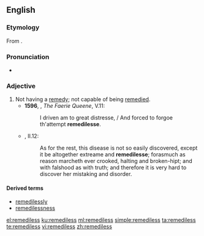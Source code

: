 ==English==
===Etymology===
From {{suffix|remedy|less|lang=en}}.

===Pronunciation===
*{{a|UK}} {{IPA|/ˈɹɛmədɪlᵻs/|lang=en}}

===Adjective===
{{en-adj|-}}

# Not having a [[remedy]]; not capable of being [[remedy|remedied]]. {{defdate|from 16th c.}}
#*'''1596''', {{w|Edmund Spenser}}, ''The Faerie Queene'', V.11:
#*:I driven am to great distresse, / And forced to forgoe th'attempt '''remedilesse'''.
#*{{RQ:Flr Mntgn Essays}}, II.12:
#*:As for the rest, this disease is not so easily discovered, except it be altogether extreame and '''remedilesse'''; forasmuch as reason marcheth ever crooked, halting and broken-hipt; and with falshood as with truth; and therefore it is very hard to discover her mistaking and disorder.

====Derived terms====
* [[remedilessly]]
* [[remedilessness]]

[[el:remediless]]
[[ku:remediless]]
[[ml:remediless]]
[[simple:remediless]]
[[ta:remediless]]
[[te:remediless]]
[[vi:remediless]]
[[zh:remediless]]